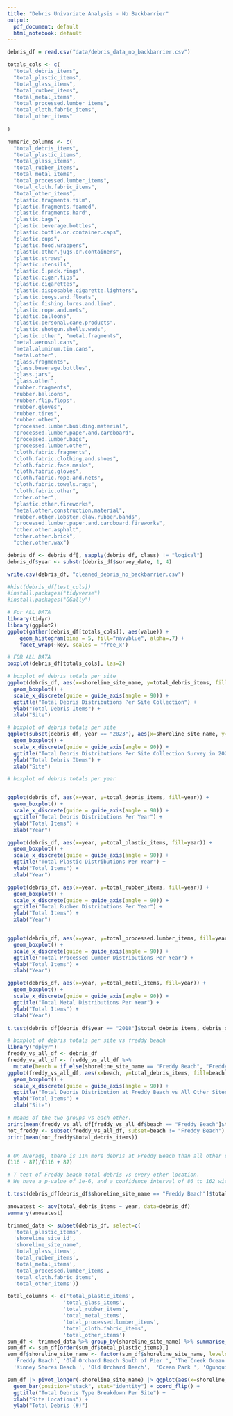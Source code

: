 ```yaml
---
title: "Debris Univariate Analysis - No Backbarrier"
output:
  pdf_document: default
  html_notebook: default
---
```


```r
debris_df = read.csv("data/debris_data_no_backbarrier.csv")

totals_cols <- c(
  "total_debris_items",
  "total_plastic_items",
  "total_glass_items",
  "total_rubber_items",
  "total_metal_items",
  "total_processed.lumber_items",
  "total_cloth.fabric_items",
  "total_other_items"
  
)

numeric_columns <- c(
  "total_debris_items",
  "total_plastic_items",
  "total_glass_items",
  "total_rubber_items",
  "total_metal_items",
  "total_processed.lumber_items",
  "total_cloth.fabric_items",
  "total_other_items",
  "plastic.fragments.film",
  "plastic.fragments.foamed",
  "plastic.fragments.hard", 
  "plastic.bags",
  "plastic.beverage.bottles",
  "plastic.bottle.or.container.caps", 
  "plastic.cups",
  "plastic.food.wrappers",
  "plastic.other.jugs.or.containers", 
  "plastic.straws",
  "plastic.utensils",
  "plastic.6.pack.rings", 
  "plastic.cigar.tips",
  "plastic.cigarettes",
  "plastic.disposable.cigarette.lighters", 
  "plastic.buoys.and.floats",
  "plastic.fishing.lures.and.line", 
  "plastic.rope.and.nets",
  "plastic.balloons",
  "plastic.personal.care.products", 
  "plastic.shotgun.shells.wads",
  "plastic.other", "metal.fragments", 
  "metal.aerosol.cans",
  "metal.aluminum.tin.cans",
  "metal.other", 
  "glass.fragments",
  "glass.beverage.bottles",
  "glass.jars",
  "glass.other",
  "rubber.fragments",
  "rubber.balloons",
  "rubber.flip.flops",
  "rubber.gloves", 
  "rubber.tires",
  "rubber.other",
  "processed.lumber.building.material",
  "processed.lumber.paper.and.cardboard", 
  "processed.lumber.bags",
  "processed.lumber.other",
  "cloth.fabric.fragments", 
  "cloth.fabric.clothing.and.shoes",
  "cloth.fabric.face.masks", 
  "cloth.fabric.gloves",
  "cloth.fabric.rope.and.nets",
  "cloth.fabric.towels.rags", 
  "cloth.fabric.other",
  "other.other",
  "plastic.other.fireworks", 
  "metal.other.construction.material",
  "rubber.other.lobster.claw.rubber.bands",
  "processed.lumber.paper.and.cardboard.fireworks", 
  "other.other.asphalt",
  "other.other.brick",
  "other.other.wax")

debris_df <- debris_df[, sapply(debris_df, class) != "logical"]
debris_df$year <- substr(debris_df$survey_date, 1, 4)

write.csv(debris_df, "cleaned_debris_no_backbarrier.csv")
```



```r
#hist(debris_df[test_cols])
#install.packages("tidyverse")
#install.packages("GGally")

# For ALL DATA
library(tidyr)
library(ggplot2)
ggplot(gather(debris_df[totals_cols]), aes(value)) + 
    geom_histogram(bins = 5, fill="navyblue", alpha=.7) + 
    facet_wrap(~key, scales = 'free_x')

```
```r

# FOR ALL DATA
boxplot(debris_df[totals_cols], las=2)

```

```r
# boxplot of debris totals per site
ggplot(debris_df, aes(x=shoreline_site_name, y=total_debris_items, fill=shoreline_site_name)) + 
  geom_boxplot() +
  scale_x_discrete(guide = guide_axis(angle = 90)) +
  ggtitle("Total Debris Distributions Per Site Collection") +
  ylab("Total Debris Items") +
  xlab("Site")
```

```r
# boxplot of debris totals per site
ggplot(subset(debris_df, year == "2023"), aes(x=shoreline_site_name, y=total_debris_items, fill=shoreline_site_name)) + 
  geom_boxplot() +
  scale_x_discrete(guide = guide_axis(angle = 90)) +
  ggtitle("Total Debris Distributions Per Site Collection Survey in 2023") +
  ylab("Total Debris Items") +
  xlab("Site")
```

```r
# boxplot of debris totals per year


ggplot(debris_df, aes(x=year, y=total_debris_items, fill=year)) + 
  geom_boxplot() +
  scale_x_discrete(guide = guide_axis(angle = 90)) +
  ggtitle("Total Debris Distributions Per Year") +
  ylab("Total Items") +
  xlab("Year")

ggplot(debris_df, aes(x=year, y=total_plastic_items, fill=year)) + 
  geom_boxplot() +
  scale_x_discrete(guide = guide_axis(angle = 90)) +
  ggtitle("Total Plastic Distributions Per Year") +
  ylab("Total Items") +
  xlab("Year")

ggplot(debris_df, aes(x=year, y=total_rubber_items, fill=year)) + 
  geom_boxplot() +
  scale_x_discrete(guide = guide_axis(angle = 90)) +
  ggtitle("Total Rubber Distributions Per Year") +
  ylab("Total Items") +
  xlab("Year")


ggplot(debris_df, aes(x=year, y=total_processed.lumber_items, fill=year)) + 
  geom_boxplot() +
  scale_x_discrete(guide = guide_axis(angle = 90)) +
  ggtitle("Total Processed Lumber Distributions Per Year") +
  ylab("Total Items") +
  xlab("Year")

ggplot(debris_df, aes(x=year, y=total_metal_items, fill=year)) + 
  geom_boxplot() +
  scale_x_discrete(guide = guide_axis(angle = 90)) +
  ggtitle("Total Metal Distributions Per Year") +
  ylab("Total Items") +
  xlab("Year")
```

```r
t.test(debris_df[debris_df$year == "2018"]$total_debris_items, debris_df[debris_df$year == "2023"]$total_debris_items)
```

```r
# boxplot of debris totals per site vs freddy beach
library("dplyr")
freddy_vs_all_df <- debris_df
freddy_vs_all_df <- freddy_vs_all_df %>%
  mutate(beach = if_else(shoreline_site_name == "Freddy Beach", "Freddy Beach", "Other"))
ggplot(freddy_vs_all_df, aes(x=beach, y=total_debris_items, fill=beach)) + 
  geom_boxplot() +
  scale_x_discrete(guide = guide_axis(angle = 90)) +
  ggtitle("Total Debris Distribution at Freddy Beach vs All Other Sites") +
  ylab("Total Items") +
  xlab("Site")
```

```r

# means of the two groups vs each other.
print(mean(freddy_vs_all_df[freddy_vs_all_df$beach == "Freddy Beach"]$total_debris_items))
not_freddy <- subset(freddy_vs_all_df, subset=beach != "Freddy Beach")
print(mean(not_freddy$total_debris_items))


# On Average, there is 11% more debris at Freddy Beach than all other sites.
(116 - 87)/(116 + 87)
```

```r
# T test of Freddy beach total debris vs every other location.
# We have a p-value of 1e-6, and a confidence interval of 86 to 162 with the mean sitting at 124 debris pieces.

t.test(debris_df[debris_df$shoreline_site_name == "Freddy Beach"]$total_debris_items, debris_df[debris_df$shoreline_site_name != "Freddy Beach"]$total_debris_items)

```


```r
anovatest <- aov(total_debris_items ~ year, data=debris_df)
summary(anovatest)

```


```r
trimmed_data <- subset(debris_df, select=c(
  'total_plastic_items',
  'shoreline_site_id',
  'shoreline_site_name',
  'total_glass_items',
  'total_rubber_items',
  'total_metal_items',
  'total_processed.lumber_items',
  'total_cloth.fabric_items',
  'total_other_items'))

total_columns <- c('total_plastic_items',
                  'total_glass_items',
                  'total_rubber_items',
                  'total_metal_items',
                  'total_processed.lumber_items',
                  'total_cloth.fabric_items',
                  'total_other_items')
sum_df <- trimmed_data %>% group_by(shoreline_site_name) %>% summarise_at(total_columns, sum)
sum_df <- sum_df[order(sum_df$total_plastic_items),]
sum_df$shoreline_site_name <- factor(sum_df$shoreline_site_name, levels=rev(c(
  'Freddy Beach', 'Old Orchard Beach South of Pier ', 'The Creek Ocean Park',
  'Kinney Shores Beach ', 'Old Orchard Beach',  'Ocean Park ', 'Ogunquit Beach', 'Drakes Island Beach', 'Goochs Beach, Kennebunk')))

sum_df |> pivot_longer(-shoreline_site_name) |> ggplot(aes(x=shoreline_site_name, y=value, fill=name)) +
  geom_bar(position="stack", stat="identity") + coord_flip() + 
  ggtitle("Total Debris Type Breakdown Per Site") +
  xlab("Site Locations") +
  ylab("Total Debris (#)")

```
